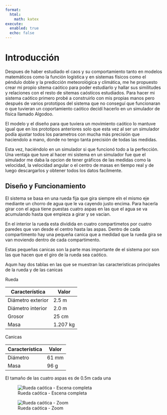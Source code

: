 ```yaml
---
format:
  html:
    math: katex
execute:
  enabled: true
  echo: false
---
```


# Introducción

Despues de haber estudiado el caos y su comportamiento tanto en modelos matemáticos como la función logística y en sistemas físicos como el péndulo doble y la predicción meteorológica y climática, me he propuesto crear mi propio sitema caótico para poder estudiarlo y hallar sus similitudes y relaciones con el resto de sitemas caósticos estudiados. Para hacer mi sistema caótico primero probé a construirlo con mis propias manos pero después de varios prototipos del sistema que no conseguí que funcionaran o que tuvieran un coportamiento caótico decidí hacerlo en un simulador de física llamado Algodoo.

El modelo y el diseño para que tuviera un movimiento caótico lo mantuve igual que en los prototipos anteriores solo que esta vez al ser un simulador podía ajustar todos los parametros con mucha más precisión que haciendolo a mano, donde no tengo tanta precisión de todas las medidas.

Esta vez, haciéndolo en un simulador si que funcionó todo a la perfección. Una ventaja que tuve al hacer mi sistema en un simulador fue que el simulador me daba la opcion de tener gráficos de las medidas como la velocidad, la velocidad angular o el centro de masas en tiempo real y de luego descargarlos y obtener todos los datos facilmente.

## Diseño y Funcionamiento

El sistema se basa en una rueda fija que gira siempre eln el mismo eje mediante un chorro de agua que le va cayendo justo encima. Para hacerla girar con el agua tiene puestas cuatro aspas en las que el agua se va acumulando hasta que empieza a girar y se vacian.

En el interior la rueda esta dividida en cuatro compartimetos por cuatro paredes que van desde el centro hasta las aspas. Dentro de cada compartimento hay una pequeña canica que a medidad que la rueda gira se van moviendo dentro de cada compartimento.

Estas pequeñas canicas son la parte mas importante de el sistema por son las que hacen que el giro de la rueda sea caótico.

Aqum hay dos tablas en las que se muestran las caracteristicas principales de la rueda y de las canicas 

Rueda

| Característica       | Valor     |
|-----------------------|-----------|
| Diámetro exterior     | 2.5 m     |
| Diámetro interior     | 2.0 m     |
| Grosor                | 25 cm     |
| Masa                  | 1.207 kg  |

Canicas

| Característica       | Valor  |
|-----------------------|--------|
| Diámetro             | 61 mm  |
| Masa                 | 96 g   |

El tamaño de las cuatro aspas es de 0.5m cada una

![Rueda caótica - Escena completa](Ruedacaotica.png)

![Rueda caótica - Zoom](Captura de pantalla 2025-08-31 184302.png)
